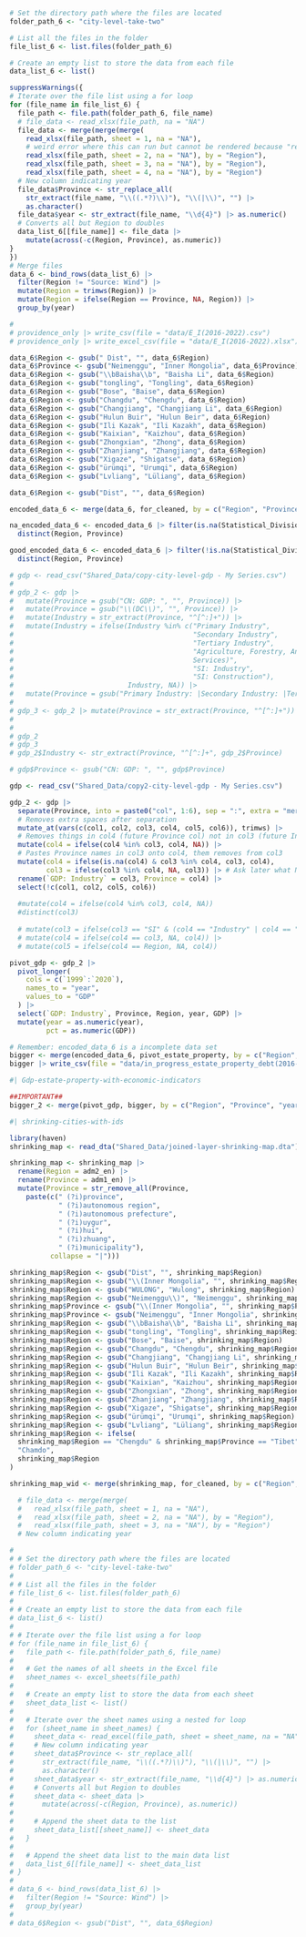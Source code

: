 ```r

# Set the directory path where the files are located
folder_path_6 <- "city-level-take-two"

# List all the files in the folder
file_list_6 <- list.files(folder_path_6)

# Create an empty list to store the data from each file
data_list_6 <- list()

suppressWarnings({
# Iterate over the file list using a for loop
for (file_name in file_list_6) {
  file_path <- file.path(folder_path_6, file_name)
  # file_data <- read_xlsx(file_path, na = "NA")
  file_data <- merge(merge(merge(
    read_xlsx(file_path, sheet = 1, na = "NA"), 
    # weird error where this can run but cannot be rendered because "read_xlsx doesn't exist"
    read_xlsx(file_path, sheet = 2, na = "NA"), by = "Region"),
    read_xlsx(file_path, sheet = 3, na = "NA"), by = "Region"), 
    read_xlsx(file_path, sheet = 4, na = "NA"), by = "Region")
  # New column indicating year
  file_data$Province <- str_replace_all(
    str_extract(file_name, "\\((.*?)\\)"), "\\(|\\)", "") |> 
    as.character()
  file_data$year <- str_extract(file_name, "\\d{4}") |> as.numeric()
  # Converts all but Region to doubles
  data_list_6[[file_name]] <- file_data |>
    mutate(across(-c(Region, Province), as.numeric))
}
})
# Merge files
data_6 <- bind_rows(data_list_6) |>
  filter(Region != "Source: Wind") |>
  mutate(Region = trimws(Region)) |>
  mutate(Region = ifelse(Region == Province, NA, Region)) |>
  group_by(year)

# 
# providence_only |> write_csv(file = "data/E_I(2016-2022).csv")
# providence_only |> write_excel_csv(file = "data/E_I(2016-2022).xlsx")

```

```r

data_6$Region <- gsub(" Dist", "", data_6$Region)
data_6$Province <- gsub("Neimenggu", "Inner Mongolia", data_6$Province)
data_6$Region <- gsub("\\bBaisha\\b", "Baisha Li", data_6$Region)
data_6$Region <- gsub("tongling", "Tongling", data_6$Region)
data_6$Region <- gsub("Bose", "Baise", data_6$Region)
data_6$Region <- gsub("Changdu", "Chengdu", data_6$Region)
data_6$Region <- gsub("Changjiang", "Changjiang Li", data_6$Region)
data_6$Region <- gsub("Hulun Buir", "Hulun Beir", data_6$Region)
data_6$Region <- gsub("Ili Kazak", "Ili Kazakh", data_6$Region)
data_6$Region <- gsub("Kaixian", "Kaizhou", data_6$Region)
data_6$Region <- gsub("Zhongxian", "Zhong", data_6$Region)
data_6$Region <- gsub("Zhanjiang", "Zhangjiang", data_6$Region)
data_6$Region <- gsub("Xigaze", "Shigatse", data_6$Region)
data_6$Region <- gsub("ürümqi", "Urumqi", data_6$Region)
data_6$Region <- gsub("Lvliang", "Lüliang", data_6$Region)

data_6$Region <- gsub("Dist", "", data_6$Region)

encoded_data_6 <- merge(data_6, for_cleaned, by = c("Region", "Province"), all.x = TRUE)

na_encoded_data_6 <- encoded_data_6 |> filter(is.na(Statistical_Division_Code)) |>
  distinct(Region, Province)

good_encoded_data_6 <- encoded_data_6 |> filter(!is.na(Statistical_Division_Code)) |>
  distinct(Region, Province)

```

```r

# gdp <- read_csv("Shared_Data/copy-city-level-gdp - My Series.csv")
# 
# gdp_2 <- gdp |>
#   mutate(Province = gsub("CN: GDP: ", "", Province)) |>
#   mutate(Province = gsub("\\(DC\\)", "", Province)) |>
#   mutate(Industry = str_extract(Province, "^[^:]+")) |>
#   mutate(Industry = ifelse(Industry %in% c("Primary Industry",
#                                            "Secondary Industry", 
#                                            "Tertiary Industry", 
#                                            "Agriculture, Forestry, Animal Husbandry and Fishery (Incl. 
#                                            Services)",
#                                            "SI: Industry",
#                                            "SI: Construction"), 
#                            Industry, NA)) |> 
#   mutate(Province = gsub("Primary Industry: |Secondary Industry: |Tertiary Industry: |Agriculture, Forestry, Animal Husbandry and Fishery (Incl. Services): |SI: Industry : |SI: Construction : ", "", Province)) 
# 
# gdp_3 <- gdp_2 |> mutate(Province = str_extract(Province, "^[^:]+"))
#   
# 
# gdp_2
# gdp_3
# gdp_2$Industry <- str_extract(Province, "^[^:]+", gdp_2$Province)

# gdp$Province <- gsub("CN: GDP: ", "", gdp$Province)

```

```r

gdp <- read_csv("Shared_Data/copy2-city-level-gdp - My Series.csv")

gdp_2 <- gdp |>
  separate(Province, into = paste0("col", 1:6), sep = ":", extra = "merge") |>
  # Removes extra spaces after separation
  mutate_at(vars(c(col1, col2, col3, col4, col5, col6)), trimws) |>
  # Removes things in col4 (future Province col) not in col3 (future Industry col)
  mutate(col4 = ifelse(col4 %in% col3, col4, NA)) |>
  # Pastes Province names in col3 onto col4, them removes from col3
  mutate(col4 = ifelse(is.na(col4) & col3 %in% col4, col3, col4),
         col3 = ifelse(col3 %in% col4, NA, col3)) |> # Ask later what NA for industry should be
  rename(`GDP: Industry` = col3, Province = col4) |>
  select(!c(col1, col2, col5, col6))
  
  #mutate(col4 = ifelse(col4 %in% col3, col4, NA))
  #distinct(col3)
  
  # mutate(col3 = ifelse(col3 == "SI" & (col4 == "Industry" | col4 == "Construction"), col4, col3)) |>
  # mutate(col4 = ifelse(col4 == col3, NA, col4)) |>
  # mutate(col5 = ifelse(col4 == Region, NA, col4))

```
```r

pivot_gdp <- gdp_2 |>
  pivot_longer(
    cols = c(`1999`:`2020`),
    names_to = "year",
    values_to = "GDP"
  ) |>
  select(`GDP: Industry`, Province, Region, year, GDP) |>
  mutate(year = as.numeric(year),
         pct = as.numeric(GDP))

```

```r

# Remember: encoded_data_6 is a incomplete data set
bigger <- merge(encoded_data_6, pivot_estate_property, by = c("Region", "Province", "year"))
bigger |> write_csv(file = "data/in_progress_estate_property_debt(2016-2022).csv")

```

```r
#| Gdp-estate-property-with-economic-indicators

##IMPORTANT##
bigger_2 <- merge(pivot_gdp, bigger, by = c("Region", "Province", "year"))

```

```r
#| shrinking-cities-with-ids

library(haven)
shrinking_map <- read_dta("Shared_Data/joined-layer-shrinking-map.dta")

shrinking_map <- shrinking_map |>
  rename(Region = adm2_en) |>
  rename(Province = adm1_en) |>
  mutate(Province = str_remove_all(Province,
    paste(c(" (?i)province",
            " (?i)autonomous region",
            " (?i)autonomous prefecture",
            " (?i)uygur",
            " (?i)hui",
            " (?i)zhuang",
            " (?i)municipality"),
          collapse = "|")))

shrinking_map$Region <- gsub("Dist", "", shrinking_map$Region)
shrinking_map$Region <- gsub("\\(Inner Mongolia", "", shrinking_map$Region)
shrinking_map$Region <- gsub("WULONG", "Wulong", shrinking_map$Region)
shrinking_map$Region <- gsub("Neimenggu\\)", "Neimenggu", shrinking_map$Region)
shrinking_map$Province <- gsub("\\(Inner Mongolia", "", shrinking_map$Province)
shrinking_map$Province <- gsub("Neimenggu", "Inner Mongolia", shrinking_map$Province)
shrinking_map$Region <- gsub("\\bBaisha\\b", "Baisha Li", shrinking_map$Region)
shrinking_map$Region <- gsub("tongling", "Tongling", shrinking_map$Region)
shrinking_map$Region <- gsub("Bose", "Baise", shrinking_map$Region)
shrinking_map$Region <- gsub("Changdu", "Chengdu", shrinking_map$Region)
shrinking_map$Region <- gsub("Changjiang", "Changjiang Li", shrinking_map$Region)
shrinking_map$Region <- gsub("Hulun Buir", "Hulun Beir", shrinking_map$Region)
shrinking_map$Region <- gsub("Ili Kazak", "Ili Kazakh", shrinking_map$Region)
shrinking_map$Region <- gsub("Kaixian", "Kaizhou", shrinking_map$Region)
shrinking_map$Region <- gsub("Zhongxian", "Zhong", shrinking_map$Region)
shrinking_map$Region <- gsub("Zhanjiang", "Zhangjiang", shrinking_map$Region)
shrinking_map$Region <- gsub("Xigaze", "Shigatse", shrinking_map$Region)
shrinking_map$Region <- gsub("ürümqi", "Urumqi", shrinking_map$Region)
shrinking_map$Region <- gsub("Lvliang", "Lüliang", shrinking_map$Region)
shrinking_map$Region <- ifelse(
  shrinking_map$Region == "Chengdu" & shrinking_map$Province == "Tibet", 
  "Chamdo", 
  shrinking_map$Region
)

shrinking_map_wid <- merge(shrinking_map, for_cleaned, by = c("Region", "Province"))

```

```r

  # file_data <- merge(merge(
  #   read_xlsx(file_path, sheet = 1, na = "NA"), 
  #   read_xlsx(file_path, sheet = 2, na = "NA"), by = "Region"), 
  #   read_xlsx(file_path, sheet = 3, na = "NA"), by = "Region")
  # New column indicating year

# 
# # Set the directory path where the files are located
# folder_path_6 <- "city-level-take-two"
# 
# # List all the files in the folder
# file_list_6 <- list.files(folder_path_6)
# 
# # Create an empty list to store the data from each file
# data_list_6 <- list()
# 
# # Iterate over the file list using a for loop
# for (file_name in file_list_6) {
#   file_path <- file.path(folder_path_6, file_name)
#   
#   # Get the names of all sheets in the Excel file
#   sheet_names <- excel_sheets(file_path)
#   
#   # Create an empty list to store the data from each sheet
#   sheet_data_list <- list()
#   
#   # Iterate over the sheet names using a nested for loop
#   for (sheet_name in sheet_names) {
#     sheet_data <- read_excel(file_path, sheet = sheet_name, na = "NA")
#     # New column indicating year
#     sheet_data$Province <- str_replace_all(
#       str_extract(file_name, "\\((.*?)\\)"), "\\(|\\)", "") |>
#       as.character()
#     sheet_data$year <- str_extract(file_name, "\\d{4}") |> as.numeric()
#     # Converts all but Region to doubles
#     sheet_data <- sheet_data |>
#       mutate(across(-c(Region, Province), as.numeric))
#     
#     # Append the sheet data to the list
#     sheet_data_list[[sheet_name]] <- sheet_data
#   }
#   
#   # Append the sheet data list to the main data list
#   data_list_6[[file_name]] <- sheet_data_list
# }
# 
# data_6 <- bind_rows(data_list_6) |>
#   filter(Region != "Source: Wind") |>
#   group_by(year)
# 
# data_6$Region <- gsub("Dist", "", data_6$Region)

```
